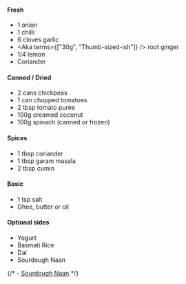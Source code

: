 
#### Fresh

- 1 onion
- 1 chilli
- 6 cloves garlic
- <Aka terms={["30g", "Thumb-sized-ish"]} /> root ginger
- 1/4 lemon
- Coriander

#### Canned / Dried

- 2 cans chickpeas
- 1 can chopped tomatoes
- 2 tbsp tomato purée
- 100g creamed coconut
- 100g spinach (canned or frozen)

#### Spices

- 1 tbsp coriander
- 1 tbsp garam masala
- 2 tbsp cumin

#### Basic

- 1 tsp salt
- Ghee, butter or oil

#### Optional sides

- Yogurt
- Basmati Rice
- Dal
- Sourdough Naan

{/* - [Sourdough Naan](./sourdough-naan) */}
